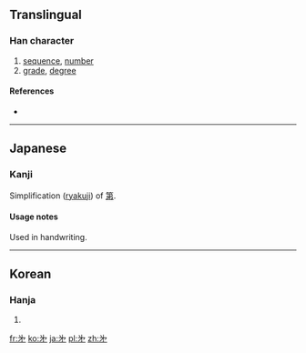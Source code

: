 ==Translingual==

===Han character===
{{Han char|rn=6|rad=亅|as=03|sn=4|four=|canj=INNH}}

# [[sequence]], [[number]]
# [[grade]], [[degree]]

====References====
* {{Han ref|kx=0085.191|dkj=|dj=|hdz=|uh=3427|ud=13351|bh=|bd=}}

----

==Japanese==

===Kanji===
{{ja-kanji|grade=uc|rs=亅03}}

Simplification ([[略字|ryakuji]]) of [[第#Kanji|第]].

====Usage notes====
Used in handwriting.

----

==Korean==

===Hanja===
{{ko-hanja|hangeul=제|rv=je|mr=che|y=ce|eumhun=차례|ehrv=charye|ehmr=ch'arye|ehy=chalye}}

# {{defn|lang=ko|sort=亅03}}

[[fr:㐧]]
[[ko:㐧]]
[[ja:㐧]]
[[pl:㐧]]
[[zh:㐧]]
